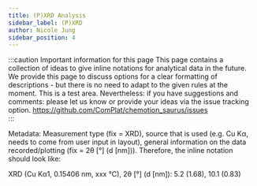 ```yaml
---
title: (P)XRD Analysis
sidebar_label: (P)XRD
author: Nicole Jung
sidebar_position: 4
---
```


:::caution Important information for this page
This page contains a collection of ideas to give inline notations for analytical data in the future. We provide this page to discuss options for a clear formatting of descriptions - but there is no need to adapt to the given rules at the moment. This is a test area. Nevertheless: if you have suggestions and comments: please let us know or provide your ideas via the issue tracking option.
https://github.com/ComPlat/chemotion_saurus/issues  
:::

Metadata: Measurement type (fix = XRD), source that is used (e.g. Cu Kα, needs to come from user input in layout), general information on the data recorded/plotting (fix = 2θ [°] (d [nm])).
Therefore, the inline notation should look like:

XRD (Cu Kα1, 0.15406 nm, xxx °C), 2θ [°] (d [nm]): 5.2 (1.68), 10.1 (0.83)
